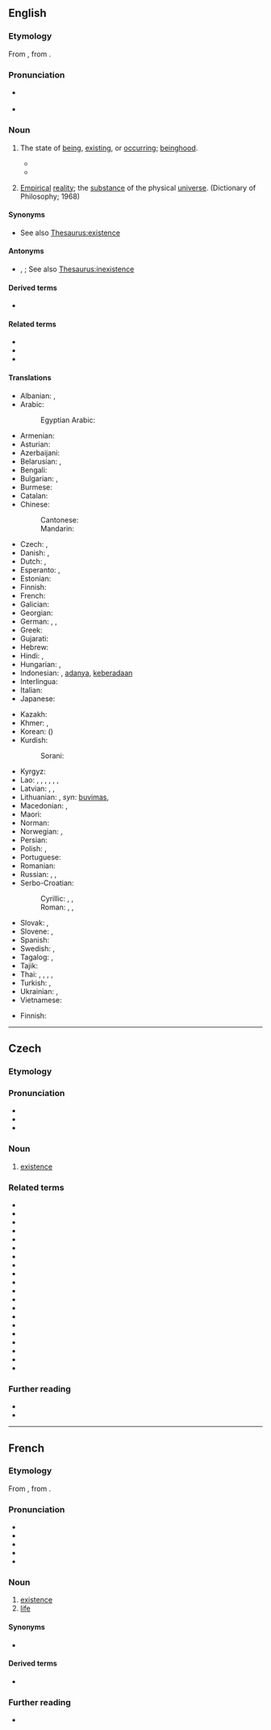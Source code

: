 ==English==
{{wikipedia}}

===Etymology===
From {{der|en|fro|existence}}, from {{etyl|LL|en}} {{m|la|existentia||existence}}.

===Pronunciation===
* {{a|US}} {{IPA|en|/ɛɡ.ˈzɪs.təns/|/ɪɡ.ˈzɪs.təns/}}
* {{audio|en|en-us-existence.ogg|Audio (US)}}

===Noun===
{{en-noun|~}}

# The state of [[being]], [[exist]]ing, or [[occur]]ring; [[beinghood]].
#: {{syn|en|presence}}
#* {{quote-book|en|year=1898|author={{w|Winston Churchill (novelist)|Winston Churchill}}
|title={{w|The Celebrity}}|chapter=1
|passage=However, with the dainty volume my quondam friend sprang into fame. At the same time he cast off the '''chrysalis''' of a commonplace '''existence'''.}}
#* {{quote-journal|en|year=2012|month=March-April|author={{w|Jeremy Bernstein}}
|volume=100|issue=2|page=146|magazine={{w|American Scientist}}
|title=[http://www.americanscientist.org/issues/feature/2012/2/a-palette-of-particles A Palette of Particles]
|passage=The physics of elementary particles in the 20th century was distinguished by the observation of particles whose '''existence''' had been predicted by theorists sometimes decades earlier.}}
#: {{ux|en|In order to destroy evil, we must first acknowledge its '''existence'''.}}
# [[empirical|Empirical]] [[reality]]; the [[substance]] of the physical [[universe]]. (Dictionary of Philosophy; 1968)

====Synonyms====
* {{sense|state of being}} See also [[Thesaurus:existence]]

====Antonyms====
* {{sense|state of being}} {{l|en|nonexistence}}, {{l|en|nothingness}}; See also [[Thesaurus:inexistence]]

====Derived terms====
* {{l|en|nonexistence}}

====Related terms====
* {{l|en|exist}}
* {{l|en|aseity}}
* {{l|en|existential}}

====Translations====
{{trans-top|state of being, existing, or occurring}}
* Albanian: {{t+|sq|qenie|f}}, {{t+|sq|ekzistencë|f}}
* Arabic: {{t+|ar|وُجُود|m}}
*: Egyptian Arabic: {{t|arz|وجود|m|tr=wugūd}}
* Armenian: {{t+|hy|գոյություն}}
* Asturian: {{t|ast|esistencia|f}}
* Azerbaijani: {{t+|az|varlıq}}
* Belarusian: {{t|be|існава́нне|n|sc=Cyrl}}, {{t|be|быццё|n|sc=Cyrl}}
* Bengali: {{t|bn|অস্তিত্ব}}
* Bulgarian: {{t|bg|съществу́ване|n}}, {{t+|bg|битие|n}}
* Burmese: {{t+|my|ဇာတ်}}
* Catalan: {{t+|ca|existència|f}}
* Chinese:
*: Cantonese: {{t|yue|存在|tr=cyun4 zoi6}}
*: Mandarin: {{t+|cmn|存在|tr=cúnzài|sc=Hani}}
* Czech: {{t+|cs|existence|f}}, {{t+|cs|bytí|n}}
* Danish: {{t|da|eksistens}}, {{t|da|tilværelse}}
* Dutch: {{t+|nl|bestaan|n}}, {{t+|nl|voorkomen|n}}
* Esperanto: {{t|eo|ekzistado}}, {{t|eo|ekzisto}}
* Estonian: {{t|et|olemasolu}}
* Finnish: {{t+|fi|olemassaolo}}
* French: {{t+|fr|existence|f}}
* Galician: {{t+|gl|existencia|f}}
* Georgian: {{t|ka|არსებობა|sc=Geor}}
* German: {{t+|de|Existenz|f}}, {{t+|de|Dasein|n}}, {{t+|de|Sein|n}}
* Greek: {{t+|el|ύπαρξη}}
* Gujarati: {{t|gu|અસ્તિત્વ}}
* Hebrew: {{t|he|קִיּוּם|m|tr=kiyúm}}
* Hindi: {{t+|hi|अस्तित्व|m}}, {{t+|hi|भाव|m}}
* Hungarian: {{t+|hu|lét}}, {{t+|hu|létezés}}
* Indonesian: {{t+|id|eksistensi}}, [[ada|adanya]], [[ada|keberadaan]]
* Interlingua: {{t|ia|existentia}}
* Italian: {{t+|it|esistenza|f}}
* Japanese: {{t+|ja|存在|tr=そんざい, sonzaí}}
{{trans-mid}}
* Kazakh: {{t|kk|тіршілік}}
* Khmer: {{t+|km|អត្ថិភាព}}, {{t-check|km|ភាពគង់មាន|tr=pʰiep kʊəŋ mien}}
* Korean: {{t+|ko|존재}} ({{t+|ko|存在}})
* Kurdish:
*: Sorani: {{t+|ku|بوون}}
* Kyrgyz: {{t+|ky|жашоо}}
* Lao: {{t|lo|ຊີບ}}, {{t|lo|ຊີວະ}}, {{t|lo|ຊີວັງ}}, {{t|lo|ຊີວາລັຍ}}, {{t+|lo|ຊີວິດ}}, {{t|lo|ພະວາພົບ}}, {{t|lo|ພາວະ}}
* Latvian: {{t|lv|eksistence|f}}, {{t|lv|pastāvēšana|f}}, {{t+|lv|esamība|f}}
* Lithuanian: {{t|lt|egzistavimas}}, ''syn'': [[buvimas]], {{t|lt|egzistencija|f}}
* Macedonian: {{t|mk|постоење|n|sc=Cyrl}}, {{t|mk|битие|n|sc=Cyrl}}
* Maori: {{t|mi|tauoranga}}
* Norman: {{t|nrf|beays|m}}
* Norwegian: {{t|no|eksistens|m}}, {{t+|no|tilværelse|m}}
* Persian: {{t+|fa|هستی|tr=hasti|sc=fa-Arab}}
* Polish: {{t+|pl|egzystencja|f}}, {{t+|pl|istnienie|n}}
* Portuguese: {{t+|pt|existência|f}}
* Romanian: {{t+|ro|existență|f}}
* Russian: {{t+|ru|существова́ние|n}}, {{t+|ru|бытие́|n}} {{qualifier|philosophical, poetical}}, {{t+|ru|экзисте́нция|f|tr=ekzistɛ́ncija}}
* Serbo-Croatian:
*: Cyrillic: {{t|sh|постојање|n}}, {{t|sh|битисање|n}}, {{t|sh|егзистенција|f}}
*: Roman: {{t+|sh|postojanje|n}}, {{t|sh|bitisanje|n}}, {{t+|sh|egzistencija|f}}
* Slovak: {{t|sk|existencia|f}}, {{t|sk|bytie|n}}
* Slovene: {{t|sl|obstoj|m}}, {{t+|sl|bitje|n}}
* Spanish: {{t+|es|existencia|f}}
* Swedish: {{t+|sv|existens|c}}, {{t+|sv|tillvaro|c}}
* Tagalog: {{t|tl|kamayhan}}, {{t|tl|kamayrunan}}
* Tajik: {{t+|tg|ҳастӣ}}
* Thai: {{t|th|การดำรงอยู่}}, {{t|th|ชีพ}}, {{t|th|ชีวะ}}, {{t|th|ชีวา}}, {{t+|th|ชีวิต}}
* Turkish: {{t+|tr|varlık}}, {{t+|tr|varoluş}}
* Ukrainian: {{t+|uk|існува́ння|n|sc=Cyrl}}, {{t+|uk|буття́|n|sc=Cyrl}}
* Vietnamese: {{t+|vi|tồn tại|alt=sự tồn tại}}
{{trans-bottom}}

{{trans-top|empirical reality}}
* Finnish: {{t+|fi|olevainen}}
{{trans-mid}}
{{trans-bottom}}

----

==Czech==

===Etymology===
{{der|cs|la|sisto}}

===Pronunciation===
* {{cs-IPA|egzistence}}
* {{audio|cs|Cs-existence.ogg|Audio}}
* {{rhymes|cs|ɛntsɛ}}

===Noun===
{{cs-noun|g=f}}

# [[#English|existence]]

===Related terms===
{{rel-top}}
<!-- from La sisto -->
* {{l|cs|asistence}}
* {{l|cs|asistent}}
* {{l|cs|asistovat}}
* {{l|cs|existenciální}}
* {{l|cs|existencialismus}}
* {{l|cs|existencialista}}
* {{l|cs|existencialistický}}
* {{l|cs|existenční}}
* {{l|cs|existovat}}
* {{l|cs|koexistence}}
* {{l|cs|koexistovat}}
* {{l|cs|konzistence}}
* {{l|cs|konzistentní}}
* {{l|cs|perzistence}}
* {{l|cs|perzistentní}}
* {{l|cs|perzistovat}}
* {{l|cs|rezistence}}
* {{l|cs|rezistor}}
* {{l|cs|subsistence}}
* {{l|cs|tranzistor}}
{{rel-bottom}}

===Further reading===
* {{R:PSJC}}
* {{R:SSJC}}

----

==French==

===Etymology===
From {{inh|fr|fro|existence}}, from {{etyl|LL|fr}} {{m|la|existentia||existence}}.

===Pronunciation===
* {{fr-IPA}}
* {{audio|fr|Fr-existence.ogg|Audio (France, Paris)}}
* {{rhymes|fr|ɑ̃s}}
* {{homophones|fr|existences}}
* {{hyphenation|fr|ex|is|tence}}

===Noun===
{{fr-noun|f}}

# [[#Noun|existence]]
# [[life]]

====Synonyms====
* {{sense|life}} {{l|fr|vie}}

====Derived terms====
* {{l|fr|existentiel}}

===Further reading===
* {{R:TLFi}}